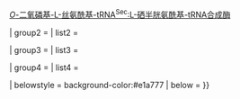 {{Navbox
| name = EC 2.9
| title = [[转移酶]]: 含[[硒]]基团转移酶类（[[EC编号|EC]] 2.9）
| titlestyle = background:#ffe777
| groupstyle = background-color:#f6b666

| group1 = [[EC编号列表_(EC_2)#EC_2.9.1_硒转移酶类|2.9.1]]：[[硒转移酶类]]
| list1 = [[L-丝氨酰基-tRNASec硒转移酶|L-丝氨酰基-tRNA<sup>Sec</sup>硒转移酶]]{{•}} [[O-二氧磷基-L-丝氨酰基-tRNASec:L-硒半胱氨酰基-tRNA合成酶|''O''-二氧磷基-L-丝氨酰基-tRNA<sup>Sec</sup>:L-硒半胱氨酰基-tRNA合成酶]]

| group2 = 
| list2 = 

| group3 = 
| list3 = 

| group4 = 
| list4 =  

| belowstyle = background-color:#e1a777
| below = {{酶类导航}}
}}

<noinclude>
[[Category:酶分类模板 (EC 2)|{{PAGENAME}}]]
</noinclude>
